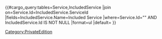 <tr>
<td>
{{{Service|}}}
</td>
<td>
{{{ServiceGroup|}}}
</td>
<td>
{{#cargo_query:tables=Service,IncludedService
|join on=Service.Id=IncludedService.ServiceId
|fields=IncludedService.Name=Included Service
|where=Service.Id="{{{ServiceId|}}}" AND IncludedService.Id IS NOT NULL
|format=ul
|default=
}}
</td>
</tr><noinclude>[[Category:PrivateEdition]]</noinclude>
